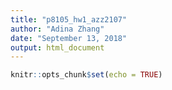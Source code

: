 ```yaml
---
title: "p8105_hw1_azz2107"
author: "Adina Zhang"
date: "September 13, 2018"
output: html_document
---
```


```r
knitr::opts_chunk$set(echo = TRUE)
```

